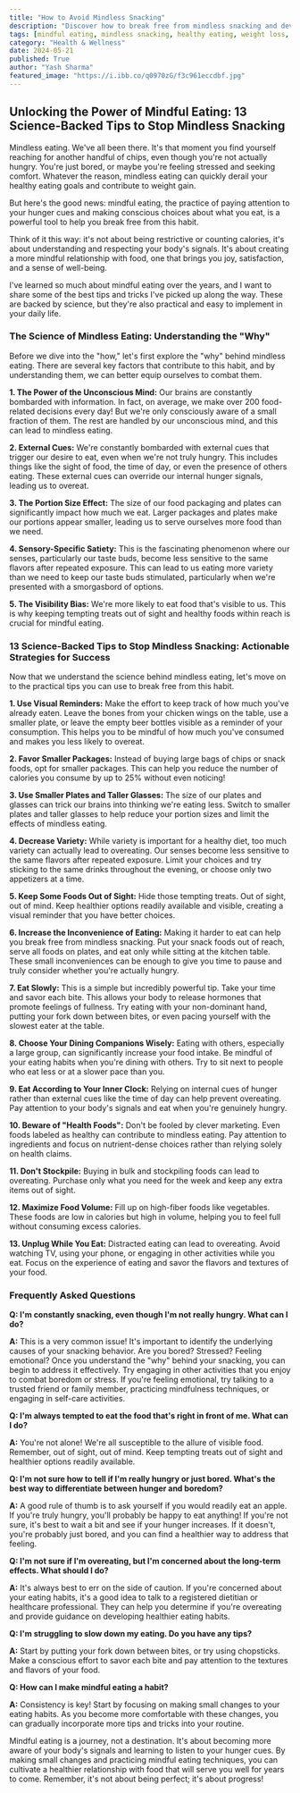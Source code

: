 ```yaml
---
title: "How to Avoid Mindless Snacking"
description: "Discover how to break free from mindless snacking and develop a healthier relationship with food. This guide provides science-backed tips and actionable strategies to help you eat more mindfully and achieve your healthy eating goals."
tags: [mindful eating, mindless snacking, healthy eating, weight loss, nutrition, healthy habits, food awareness, portion control, eating disorders, dieting, lifestyle]
category: "Health & Wellness"
date: 2024-05-21
published: True
author: "Yash Sharma"
featured_image: "https://i.ibb.co/q0970zG/f3c961eccdbf.jpg"
---
```


##  Unlocking the Power of Mindful Eating: 13 Science-Backed Tips to Stop Mindless Snacking

Mindless eating. We've all been there. It's that moment you find yourself reaching for another handful of chips, even though you're not actually hungry.  You're just bored, or maybe you're feeling stressed and seeking comfort.  Whatever the reason, mindless eating can quickly derail your healthy eating goals and contribute to weight gain. 

But here's the good news: mindful eating, the practice of paying attention to your hunger cues and making conscious choices about what you eat, is a powerful tool to help you break free from this habit. 

Think of it this way: it's not about being restrictive or counting calories, it's about understanding and respecting your body's signals.  It's about creating a more mindful relationship with food, one that brings you joy, satisfaction, and a sense of well-being.

I've learned so much about mindful eating over the years, and I want to share some of the best tips and tricks I've picked up along the way. These are backed by science, but they're also practical and easy to implement in your daily life.

### The Science of Mindless Eating: Understanding the "Why"

Before we dive into the "how," let's first explore the "why" behind mindless eating.  There are several key factors that contribute to this habit, and by understanding them, we can better equip ourselves to combat them.

**1.  The Power of the Unconscious Mind:**  Our brains are constantly bombarded with information.  In fact, on average, we make over 200 food-related decisions every day! But we're only consciously aware of a small fraction of them. The rest are handled by our unconscious mind, and this can lead to mindless eating.

**2.  External Cues:**  We're constantly bombarded with external cues that trigger our desire to eat, even when we're not truly hungry. This includes things like the sight of food, the time of day, or even the presence of others eating.  These external cues can override our internal hunger signals, leading us to overeat.

**3.  The Portion Size Effect:**  The size of our food packaging and plates can significantly impact how much we eat.  Larger packages and plates make our portions appear smaller, leading us to serve ourselves more food than we need. 

**4.  Sensory-Specific Satiety:**  This is the fascinating phenomenon where our senses, particularly our taste buds, become less sensitive to the same flavors after repeated exposure. This can lead to us eating more variety than we need to keep our taste buds stimulated, particularly when we're presented with a smorgasbord of options.

**5.  The Visibility Bias:**  We're more likely to eat food that's visible to us.  This is why keeping tempting treats out of sight and healthy foods within reach is crucial for mindful eating.

### 13 Science-Backed Tips to Stop Mindless Snacking: Actionable Strategies for Success

Now that we understand the science behind mindless eating, let's move on to the practical tips you can use to break free from this habit.

**1. Use Visual Reminders:**  Make the effort to keep track of how much you've already eaten.  Leave the bones from your chicken wings on the table, use a smaller plate, or leave the empty beer bottles visible as a reminder of your consumption.  This helps you to be mindful of how much you've consumed and makes you less likely to overeat.

**2. Favor Smaller Packages:**  Instead of buying large bags of chips or snack foods, opt for smaller packages. This can help you reduce the number of calories you consume by up to 25% without even noticing! 

**3. Use Smaller Plates and Taller Glasses:**  The size of our plates and glasses can trick our brains into thinking we're eating less.  Switch to smaller plates and taller glasses to help reduce your portion sizes and limit the effects of mindless eating.

**4. Decrease Variety:**  While variety is important for a healthy diet, too much variety can actually lead to overeating. Our senses become less sensitive to the same flavors after repeated exposure.  Limit your choices and try sticking to the same drinks throughout the evening, or choose only two appetizers at a time.

**5. Keep Some Foods Out of Sight:**  Hide those tempting treats.  Out of sight, out of mind. Keep healthier options readily available and visible, creating a visual reminder that you have better choices. 

**6.  Increase the Inconvenience of Eating:**  Making it harder to eat can help you break free from mindless snacking.  Put your snack foods out of reach, serve all foods on plates, and eat only while sitting at the kitchen table. These small inconveniences can be enough to give you time to pause and truly consider whether you're actually hungry.

**7. Eat Slowly:**  This is a simple but incredibly powerful tip.  Take your time and savor each bite. This allows your body to release hormones that promote feelings of fullness.  Try eating with your non-dominant hand, putting your fork down between bites, or even pacing yourself with the slowest eater at the table.

**8. Choose Your Dining Companions Wisely:**  Eating with others, especially a large group, can significantly increase your food intake.  Be mindful of your eating habits when you're dining with others.  Try to sit next to people who eat less or at a slower pace than you.

**9. Eat According to Your Inner Clock:**  Relying on internal cues of hunger rather than external cues like the time of day can help prevent overeating.  Pay attention to your body's signals and eat when you're genuinely hungry.

**10. Beware of "Health Foods":**  Don't be fooled by clever marketing. Even foods labeled as healthy can contribute to mindless eating.  Pay attention to ingredients and focus on nutrient-dense choices rather than relying solely on health claims.

**11. Don't Stockpile:**  Buying in bulk and stockpiling foods can lead to overeating. Purchase only what you need for the week and keep any extra items out of sight.

**12. Maximize Food Volume:**  Fill up on high-fiber foods like vegetables.  These foods are low in calories but high in volume, helping you to feel full without consuming excess calories.

**13. Unplug While You Eat:**  Distracted eating can lead to overeating.  Avoid watching TV, using your phone, or engaging in other activities while you eat.  Focus on the experience of eating and savor the flavors and textures of your food.

### Frequently Asked Questions

**Q:  I'm constantly snacking, even though I'm not really hungry. What can I do?**

**A:**  This is a very common issue!  It's important to identify the underlying causes of your snacking behavior. Are you bored? Stressed? Feeling emotional?  Once you understand the "why" behind your snacking, you can begin to address it effectively.  Try engaging in other activities that you enjoy to combat boredom or stress.  If you're feeling emotional, try talking to a trusted friend or family member, practicing mindfulness techniques, or engaging in self-care activities.

**Q:  I'm always tempted to eat the food that's right in front of me. What can I do?**

**A:**  You're not alone!  We're all susceptible to the allure of visible food.  Remember, out of sight, out of mind.  Keep tempting treats out of sight and healthier options readily available.  

**Q:  I'm not sure how to tell if I'm really hungry or just bored. What's the best way to differentiate between hunger and boredom?**

**A:**  A good rule of thumb is to ask yourself if you would readily eat an apple. If you're truly hungry, you'll probably be happy to eat anything!  If you're not sure, it's best to wait a bit and see if your hunger increases.  If it doesn't, you're probably just bored, and you can find a healthier way to address that feeling.

**Q:  I'm not sure if I'm overeating, but I'm concerned about the long-term effects.  What should I do?**

**A:**  It's always best to err on the side of caution. If you're concerned about your eating habits, it's a good idea to talk to a registered dietitian or healthcare professional. They can help you determine if you're overeating and provide guidance on developing healthier eating habits. 

**Q: I'm struggling to slow down my eating.  Do you have any tips?**

**A:**  Start by putting your fork down between bites, or try using chopsticks.  Make a conscious effort to savor each bite and pay attention to the textures and flavors of your food.

**Q:  How can I make mindful eating a habit?**

**A:**  Consistency is key!  Start by focusing on making small changes to your eating habits.  As you become more comfortable with these changes, you can gradually incorporate more tips and tricks into your routine.

Mindful eating is a journey, not a destination.  It's about becoming more aware of your body's signals and learning to listen to your hunger cues.  By making small changes and practicing mindful eating techniques, you can cultivate a healthier relationship with food that will serve you well for years to come.  Remember, it's not about being perfect; it's about progress!